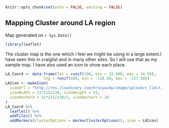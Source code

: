 ```{r setup, include=FALSE}
knitr::opts_chunk$set(echo = FALSE, warning = FALSE)
```

## Mapping Cluster around LA region

Map generated on `r Sys.Date()`
```{r}
library(leaflet)
```

The cluster map is the one which i feel we might be using in a large extent.I have seen this in craiglist and in many other sites. So I will use that as my sample map. I have also used an icon to show each place.

```{r}
LA_Coord <- data.frame(lat = runif(100, min = 33.500, max = 34.50),
                 lng = runif(100, min = -118.50, max = -117.50))
LAIcon <- makeIcon(
  iconUrl = "http://res.cloudinary.com/hrscywv4p/image/upload/c_limit,fl_lossy,h_1440,w_720,f_auto,q_auto/v1/72737/La_Belle_Assiette_Symbol_-_Color_-_Transparent_wmrbpk.png",
  iconWidth = 31*215/230, iconHeight = 31,
  iconAnchorX = 31*215/230/2, iconAnchorY = 20
)
LA_Coord %>% 
  leaflet() %>%
  addTiles() %>%
  addMarkers(clusterOptions = markerClusterOptions(), icon = LAIcon)
```
